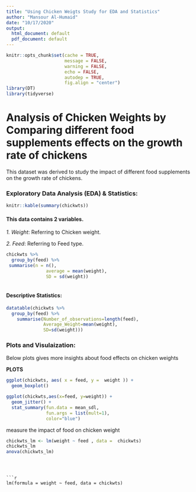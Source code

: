 ```yaml
---
title: "Using Chicken Weigts Study for EDA and Statistics"
author: "Mansour Al-Humaid"
date: "10/17/2020"
output:
  html_document: default
  pdf_document: default
---
```


```r
knitr::opts_chunk$set(cache = TRUE, 
                      message = FALSE,
                      warning = FALSE,
                      echo = FALSE,
                      autodep = TRUE, 
                      fig.align = "center")
library(DT)
library(tidyverse)


```

# Analysis of Chicken Weights by Comparing different food supplements effects on the growth rate of chickens

This dataset was derived to study the impact of different food supplements on the growth rate of chickens.


### Exploratory Data Analysis (EDA) & Statistics:

```r
knitr::kable(summary(chickwts))
```

#### This data contains 2 variables.

*1. Weight*: Referring to Chicken weight.

*2. Feed*: Referring to Feed type.


```r

chickwts %>% 
  group_by(feed) %>%
 summarise(n = n(),
               average = mean(weight),
               SD = sd(weight))
  
```

#### Descriptive Statistics:

```r
datatable(chickwts %>%
  group_by(feed) %>%
    summarise(Number_of_observations=length(feed),
              Average_Weight=mean(weight),
              SD=sd(weight)))
```



### Plots and Visulaization:

Below plots gives more insights about food effects on chicken weights



**PLOTS**

```r
ggplot(chickwts, aes( x = feed, y =  weight )) + 
  geom_boxplot()
```



```r
ggplot(chickwts,aes(x=feed, y=weight)) + 
  geom_jitter() + 
  stat_summary(fun.data = mean_sdl,
               fun.args = list(mult=1),
               color="blue")
```

measure the impact of food on chicken weight 





```r
chickwts_lm <- lm(weight ~ feed , data =  chickwts)
chickwts_lm
anova(chickwts_lm)

```
  
```



```r
lm(formula = weight ~ feed, data = chickwts)

```

